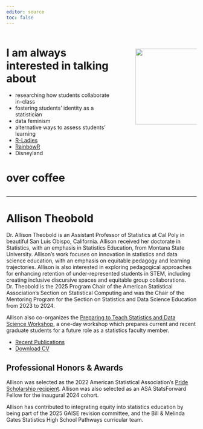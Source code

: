 ```yaml
---
editor: source
toc: false
---
```


::: columns
::: {.column width="60%"}
# [I am always interested in talking about]{.pink-text}

- researching how students collaborate in-class
- fostering students' identity as a statistician
- data feminism
- alternative ways to assess students' learning
- [R-Ladies](https://rladies.org/)
- [RainbowR](https://rainbowr.org/)
- Disneyland

# [over coffee]{.pink-text}
:::

::: {.column width="5%"}
:::

::: {.column width="35%"}
</br>

![](media/office-head-shot.jpg){width=200}
:::
:::

----

# Allison Theobold

Dr. Allison Theobold is an Assistant Professor of Statistics at Cal Poly in beautiful San Luis Obispo, California. Allison received her doctorate in Statistics, with an emphasis in Statistics Education, from Montana State University. Allison’s work focuses on innovation in statistics and data science education, with an emphasis on equitable pedagogy and learning trajectories. Allison is also interested in exploring pedagogical approaches for enhancing retention of under-represented students in STEM, including creating inclusive discursive spaces and equitable group collaborations. Dr. Theobold is the 2025 Program Chair of the American Statistical Association’s Section on Statistical Computing and was the Chair of the Mentoring Program for the Section on Statistics and Data Science Education from 2023 to 2024. 

Allison also co-organizes the [Preparing to Teach Statistics and Data Science Workshop](https://preparingtoteach.org/), a one-day workshop which prepares current and recent graduate students for a future role as a statistics faculty member.


- [Recent Publications](https://scholar.google.com/citations?user=qpWkZH4AAAAJ&hl=en)
- [Download CV](media/cv-jan-7-2025.pdf)

## Professional Honors & Awards

Allison was selected as the 2022 American Statistical Association’s [Pride Scholarship recipient](https://www.amstat.org/2022-pride-scholarship-goes-to-three-diversity-champions). Allison was also selected as an ASA StatsForward Fellow for the inaugural 2024 cohort.

Allison has contributed to integrating equity into statistics education by being part of the 2025 GAISE revision committee, and the Bill & Melinda Gates Statistics High School Pathways curricular team. 
